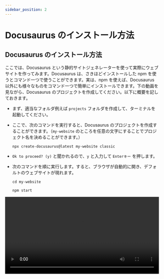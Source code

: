 ```yaml
---
sidebar_position: 2
---
```



# Docusaurus のインストール方法

## Docusaurus のインストール方法

ここでは、Docusaurus という静的サイトジェネレーターを使って実際にウェブサイトを作ってみます。Docusaurus は、さきほどインストールした npm を使うとコマンド一つで使うことができます。実は、npm を使えば、Docusaurus 以外にも様々なものをコマンド一つで簡単にインストールできます。下の動画を見ながら、Docusaurus のプロジェクトを作成してください。以下に概要を記しておきます。

- まず、適当なフォルダ例えば `projects` フォルダを作成して、ターミナルを起動してください。

- ここで、次のコマンドを実行すると、Docusaurus のプロジェクトを作成することができます。（`my-website` のところを任意の文字にすることでプロジェクト名を決めることができます。）

  ```shell
  npx create-docusaurus@latest my-website classic
  ```

- `Ok to proceed? (y)` と聞かれるので、`y` と入力して `Enterキー` を押します。

- 次のコマンドを順に実行します。すると、ブラウザが自動的に開き、デフォルトのウェブサイトが現れます。

  ```shell
  cd my-website
  ```

  ```shell
  npm start
  ```

<video src={installDocusaurus} controls width="100%" />

## Docusaurus の編集方法

ここでは、Docusaurus を実際に編集してみます。

- まず、ターミナル上で `Ctrlキー` と `C` を同時に押して、先程起動した Docusaurus のサーバーを終了してください。

- 次に、先程作成した Docusaurus のプロジェクトフォルダを VSCode で開きます。

- ターミナルを起動します。

- もう一度次のコマンドを実行して、Docusaurus のサーバーを起動します。先程のようにブラウザが自動的に開きます。

  ```shell
  npm start
  ```

- では、実際に編集してみましょう。今回は、チュートリアルのはじめのページを編集してみます。`docs` ファルダの中の `intro.md` というフォルダを開いて、上から 5 行目の `# Tutorial Intro` というところを `# Hello from Docusaurus` と書き換えてみましょう。（先頭に `#` と書いてあるのは、ここは見出しだという命令です。実は、Docusaurus は Markdown という非常に簡単な形式で書くことができます。）ブラウザを見ると、自動で編集した内容がプレビューされているはずです。

<video src={editDocusaurus} controls width="100%" />

:::info
先程、Docusaurus は Markdown という形式で書くことができると書きました。ここで、Markdown 記法について少し紹介しておきます。より詳しいことは、自分で調べてみてください。

1. `#` と書くことで見出しを書くことができます。

   <InteractiveCodeEditor
     language="markdown"
     defaultValue={"# レベル 1 の見出し"}
   />

2. `##` は `#` の一個下の見出しです。

   <InteractiveCodeEditor
     language="markdown"
     defaultValue={"## レベル 2 の見出し"}
   />

3. `**` で強調することができます。

   <InteractiveCodeEditor language="markdown" defaultValue={"**強調**"} />

4. `>` とすることで引用することができます。

   <InteractiveCodeEditor language="markdown" defaultValue={"> 引用"} />

5. 箇条書きは次のようにして書けます。

<InteractiveCodeEditor
  language="markdown"
  defaultValue={`- アイテム 1
- アイテム 2
- アイテム 3`}
/>

6. 番号付き箇条書きは次のようにして書けます。

<InteractiveCodeEditor
  language="markdown"
  defaultValue={`1. アイテム 1
1. アイテム 2
1. アイテム 3`}
/>

7. バッククォート（ `` ` `` ）で囲むことでインラインコードを表示することができます。

<InteractiveCodeEditor language="markdown" defaultValue={"`コードテキスト`"} />

8. バッククォート 3 つで、コードブロックを表示することができます。

<InteractiveCodeEditor
  language="markdown"
  defaultValue={`\`\`\`python
print("Hello World!")
\`\`\``}
/>

9. リンクは次のようにして表すことができます。

<InteractiveCodeEditor
  language="markdown"
  defaultValue={
    "[Introduction to Algorithms](https://sikepuri-algorithm.github.io/)"
  }
/>

10. 画像は次のようにして表示することができます。もちろん相対パスも使えます。

<InteractiveCodeEditor
  language="markdown"
  defaultValue={
    "![Introduction to Algorithms](https://sikepuri-algorithm.github.io/img/favicon.ico)"
  }
/>

11. 実は、Markdown の中には HTML も書くことができます。

<InteractiveCodeEditor
  language="markdown"
  defaultValue={'<button type="button">ボタン</button>'}
/>

:::

:::info
実は、Docusaurus は Markdown だけでなく MDX でも書くことができます。MDX は、Markdown の中で JSX 記法 を使えるものです。JSX 記法 は、JavaScript の中に HTML を書くことができるものですが、JavaScript や HTML の知識が必要になるので、自分で調べてみてください。

JavaScript を文書の中に書くことができるので、例えば次のような表現が可能です。

```mdx live
<>{2 * Math.PI}</>
```

ちなみに、このシケプリではライフゲームのコンポーネントを作ったので、それを使うときはファイルの先頭で次のようにインポートしてから、次のように書くだけでライフゲームを表示できます（笑）

```markdown
import LifeGame from "@site/src/components/LifeGame/LifeGame";
```

```mdx live
<LifeGame />
```

:::
